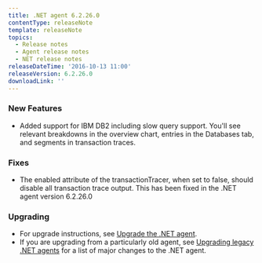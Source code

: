```yaml
---
title: .NET agent 6.2.26.0
contentType: releaseNote
template: releaseNote
topics:
  - Release notes
  - Agent release notes
  - NET release notes
releaseDateTime: '2016-10-13 11:00'
releaseVersion: 6.2.26.0
downloadLink: ''
---
```


### New Features

* Added support for IBM DB2 including slow query support. You'll see relevant breakdowns in the overview chart, entries in the Databases tab, and segments in transaction traces.

### Fixes

* The enabled attribute of the transactionTracer, when set to false, should disable all transaction trace output. This has been fixed in the .NET agent version 6.2.26.0

### Upgrading

* For upgrade instructions, see [Upgrade the .NET agent](/docs/agents/net-agent/installation-configuration/upgrade-net-agent#updating_net).
* If you are upgrading from a particularly old agent, see [Upgrading legacy .NET agents](/docs/agents/net-agent/troubleshooting/upgrading-legacy-net-agents) for a list of major changes to the .NET agent.
